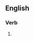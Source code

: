 ==English==

===Verb===
{{head|en|present participle}}

# {{present participle of|gyrate|lang=en|nocat=1}}